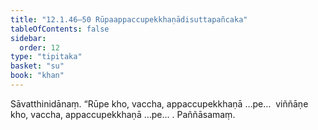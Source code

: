 ```yaml
---
title: "12.1.46–50 Rūpaappaccupekkhaṇādisuttapañcaka"
tableOfContents: false
sidebar:
  order: 12
type: "tipitaka"
basket: "su"
book: "khan"
---
```



<DynamicBreadcrumb />

<Division number="652–656" book="khan" bookNo="13">

<Paragraph number="1267" book="khan">
Sāvatthinidānaṃ. “Rūpe kho, vaccha, appaccupekkhaṇā …pe…  viññāṇe kho, vaccha, appaccupekkhaṇā …pe… .

</Paragraph>
</Division>

<Paragraph number="1268" type="center" book="khan">
Paññāsamaṃ.
</Paragraph>